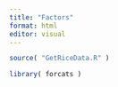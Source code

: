 ```yaml
---
title: "Factors"
format: html
editor: visual
---
```


```r
source( "GetRiceData.R" )

library( forcats )


```

